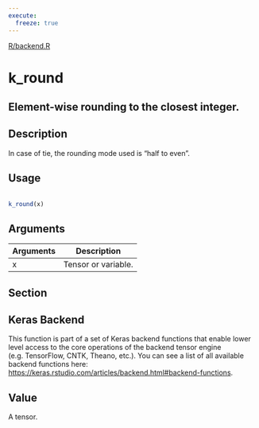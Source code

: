 ```yaml
---
execute:
  freeze: true
---
```


[R/backend.R](https://github.com/rstudio/keras//blob/main/R/backend.R#L2454) 

# k_round

## Element-wise rounding to the closest integer.

## Description
 In case of tie, the rounding mode used is "half to even". 


## Usage
```r
 
k_round(x) 
```

## Arguments
|Arguments|Description|
|---|---|
| x | Tensor or variable. |


## Section

## Keras Backend

   This function is part of a set of Keras backend functions that enable lower level access to the core operations of the backend tensor engine (e.g. TensorFlow, CNTK, Theano, etc.).  You can see a list of all available backend functions here: [https://keras.rstudio.com/articles/backend.html#backend-functions](https://keras.rstudio.com/articles/backend.html#backend-functions). 

## Value
 A tensor. 




